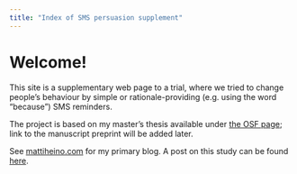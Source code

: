 ```yaml
---
title: "Index of SMS persuasion supplement"
---
```


# Welcome!

This site is a supplementary web page to a trial, where we tried to change people's behaviour by simple or rationale-providing (e.g. using the word "because") SMS reminders.

The project is based on my master's thesis available under [the OSF page](https://osf.io/7v5my/); link to the manuscript preprint will be added later.

See [mattiheino.com](www.mattiheino.com) for my primary blog. A post on this study can be found [here](https://mattiheino.com/2016/05/03/myth-of-the-magical-because/).